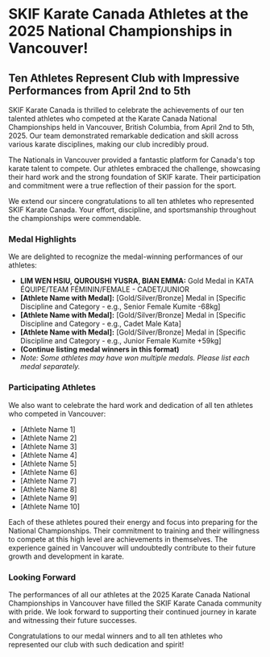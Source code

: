# SKIF Karate Canada Athletes at the 2025 National Championships in Vancouver!

## Ten Athletes Represent Club with Impressive Performances from April 2nd to 5th

SKIF Karate Canada is thrilled to celebrate the achievements of our ten talented athletes who competed at the Karate Canada National Championships held in Vancouver, British Columbia, from April 2nd to 5th, 2025. Our team demonstrated remarkable dedication and skill across various karate disciplines, making our club incredibly proud.

The Nationals in Vancouver provided a fantastic platform for Canada's top karate talent to compete. Our athletes embraced the challenge, showcasing their hard work and the strong foundation of SKIF karate. Their participation and commitment were a true reflection of their passion for the sport.

We extend our sincere congratulations to all ten athletes who represented SKIF Karate Canada. Your effort, discipline, and sportsmanship throughout the championships were commendable.

### Medal Highlights

We are delighted to recognize the medal-winning performances of our athletes:

* **LIM WEN HSIU, QUROUSHI YUSRA, BIAN EMMA:** Gold Medal in KATA ÉQUIPE/TEAM FÉMININ/FEMALE - CADET/JUNIOR
* **[Athlete Name with Medal]:** [Gold/Silver/Bronze] Medal in [Specific Discipline and Category - e.g., Senior Female Kumite -68kg]
* **[Athlete Name with Medal]:** [Gold/Silver/Bronze] Medal in [Specific Discipline and Category - e.g., Cadet Male Kata]
* **[Athlete Name with Medal]:** [Gold/Silver/Bronze] Medal in [Specific Discipline and Category - e.g., Junior Female Kumite +59kg]
* **(Continue listing medal winners in this format)**
* *Note: Some athletes may have won multiple medals. Please list each medal separately.*

### Participating Athletes

We also want to celebrate the hard work and dedication of all ten athletes who competed in Vancouver:

* [Athlete Name 1]
* [Athlete Name 2]
* [Athlete Name 3]
* [Athlete Name 4]
* [Athlete Name 5]
* [Athlete Name 6]
* [Athlete Name 7]
* [Athlete Name 8]
* [Athlete Name 9]
* [Athlete Name 10]

Each of these athletes poured their energy and focus into preparing for the National Championships. Their commitment to training and their willingness to compete at this high level are achievements in themselves. The experience gained in Vancouver will undoubtedly contribute to their future growth and development in karate.

### Looking Forward

The performances of all our athletes at the 2025 Karate Canada National Championships in Vancouver have filled the SKIF Karate Canada community with pride. We look forward to supporting their continued journey in karate and witnessing their future successes.

Congratulations to our medal winners and to all ten athletes who represented our club with such dedication and spirit!